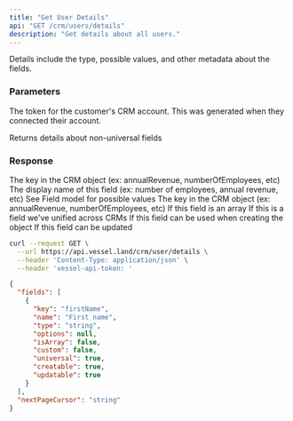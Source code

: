```yaml
---
title: "Get User Details"
api: "GET /crm/users/details"
description: "Get details about all users."
---
```


Details include the type, possible values, and other metadata about the fields.

### Parameters

<Param query="accessToken" type="string" required>

The token for the customer's CRM account. This was generated when they connected their account.

</Param>

<Param query="allFields" type="boolean">

Returns details about non-universal fields

</Param>

<Param query="cursor" type="string"></Param>

### Response

<ResponseField name="fields" type="Field[]">

<Expandable title="Field">
  <ResponseField name="key" type="string" required>
    The key in the CRM object (ex: annualRevenue, numberOfEmployees, etc)
  </ResponseField>
  <ResponseField name="name" type="string" required>
    The display name of this field (ex: number of employees, annual revenue, etc)
  </ResponseField>
  <ResponseField name="type" type="string" required>
    See Field model for possible values
  </ResponseField>
  <ResponseField name="options" type="object[]" required>
  The key in the CRM object (ex: annualRevenue, numberOfEmployees, etc)

  <Expandable title="object">
    <ResponseField name="key" type="string"></ResponseField>
    <ResponseField name="name" type="string"></ResponseField>
  </Expandable>
  </ResponseField>

  <ResponseField name="isArray" type="boolean">
    If this field is an array
  </ResponseField>
  <ResponseField name="universal" type="boolean" required>
    If this is a field we've unified across CRMs
  </ResponseField>
  <ResponseField name="creatable" type="boolean" required>
    If this field can be used when creating the object
  </ResponseField>
  <ResponseField name="updatable" type="boolean" required>
    If this field can be updated
  </ResponseField>
</Expandable>

</ResponseField>

<ResponseField name="nextPageCursor" type="string"></ResponseField>

<RequestExample>

```bash Request
curl --request GET \
  --url https://api.vessel.land/crm/user/details \
  --header 'Content-Type: application/json' \
  --header 'vessel-api-token: '
```

</RequestExample>

<ResponseExample>

```json Response Example
{
  "fields": [
    {
      "key": "firstName",
      "name": "First name",
      "type": "string",
      "options": null,
      "isArray": false,
      "custom": false,
      "universal": true,
      "creatable": true,
      "updatable": true
    }
  ],
  "nextPageCursor": "string"
}
```

</ResponseExample>
